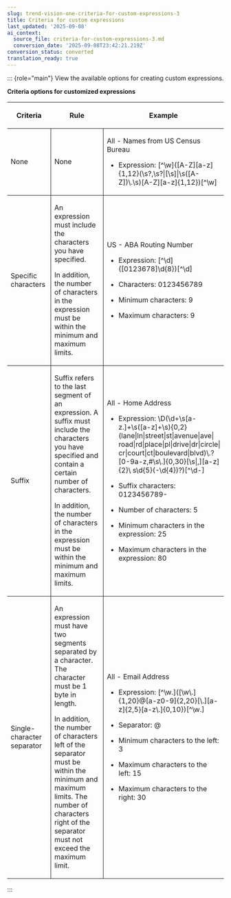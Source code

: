 ```yaml
---
slug: trend-vision-one-criteria-for-custom-expressions-3
title: Criteria for custom expressions
last_updated: '2025-09-08'
ai_context:
  source_file: criteria-for-custom-expressions-3.md
  conversion_date: '2025-09-08T23:42:21.219Z'
conversion_status: converted
translation_ready: true
---
```


::: {role="main"}
View the available options for creating custom expressions.

**Criteria options for customized expressions**

<table>
<colgroup>
<col style="width: 22%" />
<col style="width: 33%" />
<col style="width: 45%" />
</colgroup>
<thead>
<tr>
<th><p>Criteria</p></th>
<th><p>Rule</p></th>
<th><p>Example</p></th>
</tr>
</thead>
<tbody>
<tr>
<td style="border-bottom-width: 1px; border-bottom-style: solid; border-right-width: 1px; border-right-style: solid"><p>None</p></td>
<td style="border-bottom-width: 1px; border-bottom-style: solid; border-right-width: 1px; border-right-style: solid"><p>None</p></td>
<td style="border-bottom-width: 1px; border-bottom-style: solid"><p>All - Names from US Census Bureau</p>
<ul>
<li><p>Expression: [^\w]([A-Z][a-z]{1,12}(\s?,\s?|[\s]|\s([A-Z])\.\s)[A-Z][a-z]{1,12})[^\w]</p></li>
</ul></td>
</tr>
<tr>
<td style="border-bottom-width: 1px; border-bottom-style: solid; border-right-width: 1px; border-right-style: solid"><p>Specific characters</p></td>
<td style="border-bottom-width: 1px; border-bottom-style: solid; border-right-width: 1px; border-right-style: solid"><p>An expression must include the characters you have specified.</p>
<p>In addition, the number of characters in the expression must be within the minimum and maximum limits.</p></td>
<td style="border-bottom-width: 1px; border-bottom-style: solid"><p>US - ABA Routing Number</p>
<ul>
<li><p>Expression: [^\d]([0123678]\d{8})[^\d]</p></li>
<li><p>Characters: 0123456789</p></li>
<li><p>Minimum characters: 9</p></li>
<li><p>Maximum characters: 9</p></li>
</ul></td>
</tr>
<tr>
<td style="border-bottom-width: 1px; border-bottom-style: solid; border-right-width: 1px; border-right-style: solid"><p>Suffix</p></td>
<td style="border-bottom-width: 1px; border-bottom-style: solid; border-right-width: 1px; border-right-style: solid"><p>Suffix refers to the last segment of an expression. A suffix must include the characters you have specified and contain a certain number of characters.</p>
<p>In addition, the number of characters in the expression must be within the minimum and maximum limits.</p></td>
<td style="border-bottom-width: 1px; border-bottom-style: solid"><p>All - Home Address</p>
<ul>
<li><p>Expression: \D(\d+\s[a-z.]+\s([a-z]+\s){0,2} (lane|ln|street|st|avenue|ave| road|rd|place|pl|drive|dr|circle| cr|court|ct|boulevard|blvd)\.? [0-9a-z,#\s\.]{0,30}[\s|,][a-z]{2}\ s\d{5}(-\d{4})?)[^\d-]</p></li>
<li><p>Suffix characters: 0123456789-</p></li>
<li><p>Number of characters: 5</p></li>
<li><p>Minimum characters in the expression: 25</p></li>
<li><p>Maximum characters in the expression: 80</p></li>
</ul></td>
</tr>
<tr>
<td style="border-right-width: 1px; border-right-style: solid"><p>Single- character separator</p></td>
<td style="border-right-width: 1px; border-right-style: solid"><p>An expression must have two segments separated by a character. The character must be 1 byte in length.</p>
<p>In addition, the number of characters left of the separator must be within the minimum and maximum limits. The number of characters right of the separator must not exceed the maximum limit.</p></td>
<td><p>All - Email Address</p>
<ul>
<li><p>Expression: [^\w.]([\w\.]{1,20}@[a-z0-9]{2,20}[\.][a-z]{2,5}[a-z\.]{0,10})[^\w.]</p></li>
<li><p>Separator: @</p></li>
<li><p>Minimum characters to the left: 3</p></li>
<li><p>Maximum characters to the left: 15</p></li>
<li><p>Maximum characters to the right: 30</p></li>
</ul></td>
</tr>
</tbody>
</table>
:::
